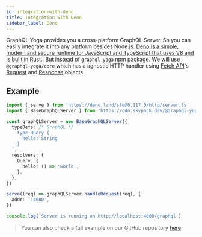 ```yaml
---
id: integration-with-deno
title: Integration with Deno
sidebar_label: Deno
---
```


GraphQL Yoga provides you a cross-platform GraphQL Server. So you can easily integrate it into any platform besides Node.js.
[Deno is a simple, modern and secure runtime for JavaScript and TypeScript that uses V8 and is built in Rust.](https://deno.land/).
But instead of `graphql-yoga` npm package. We will use `@graphql-yoga/core` which has a agnostic HTTP handler using [Fetch API](https://developer.mozilla.org/en-US/docs/Web/API/Fetch_API/Using_Fetch)'s [Request](https://developer.mozilla.org/en-US/docs/Web/API/Request) and [Response](https://developer.mozilla.org/en-US/docs/Web/API/Response) objects.

## Example

```ts
import { serve } from 'https://deno.land/std@0.117.0/http/server.ts'
import { BaseGraphQLServer } from 'https://cdn.skypack.dev/@graphql-yoga/core?dts'

const graphQLServer = new BaseGraphQLServer({
  typeDefs: /* GraphQL */ `
    type Query {
      hello: String
    }
  `,
  resolvers: {
    Query: {
      hello: () => 'world',
    },
  },
})

serve((req) => graphQLServer.handleRequest(req), {
  addr: ':4000',
})

console.log('Server is running on http://localhost:4000/graphql')
```

> You can also check a full example on our GitHub repository [here](https://github.com/dotansimha/graphql-yoga/tree/master/examples/deno)
